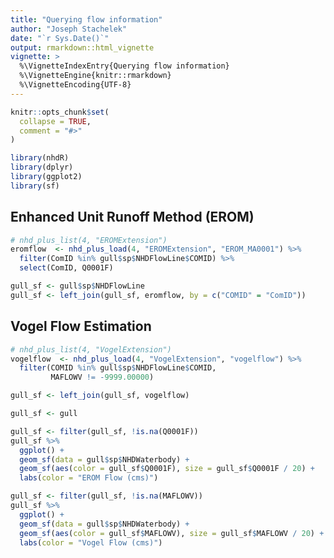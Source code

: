```yaml
---
title: "Querying flow information"
author: "Joseph Stachelek"
date: "`r Sys.Date()`"
output: rmarkdown::html_vignette
vignette: >
  %\VignetteIndexEntry{Querying flow information}
  %\VignetteEngine{knitr::rmarkdown}
  %\VignetteEncoding{UTF-8}
---
```


```r
knitr::opts_chunk$set(
  collapse = TRUE,
  comment = "#>"
)
```

```r
library(nhdR)
library(dplyr)
library(ggplot2)
library(sf)
```

## Enhanced Unit Runoff Method (EROM)

```r
# nhd_plus_list(4, "EROMExtension")
eromflow  <- nhd_plus_load(4, "EROMExtension", "EROM_MA0001") %>% 
  filter(ComID %in% gull$sp$NHDFlowLine$COMID) %>%
  select(ComID, Q0001F)

gull_sf <- gull$sp$NHDFlowLine
gull_sf <- left_join(gull_sf, eromflow, by = c("COMID" = "ComID"))
```

## Vogel Flow Estimation

```r
# nhd_plus_list(4, "VogelExtension")
vogelflow  <- nhd_plus_load(4, "VogelExtension", "vogelflow") %>% 
  filter(COMID %in% gull$sp$NHDFlowLine$COMID, 
         MAFLOWV != -9999.00000) 

gull_sf <- left_join(gull_sf, vogelflow)
```

```r
gull_sf <- gull
```

```r
gull_sf <- filter(gull_sf, !is.na(Q0001F)) 
gull_sf %>%  
  ggplot() + 
  geom_sf(data = gull$sp$NHDWaterbody) + 
  geom_sf(aes(color = gull_sf$Q0001F), size = gull_sf$Q0001F / 20) +
  labs(color = "EROM Flow (cms)")

gull_sf <- filter(gull_sf, !is.na(MAFLOWV))
gull_sf %>% 
  ggplot() + 
  geom_sf(data = gull$sp$NHDWaterbody) + 
  geom_sf(aes(color = gull_sf$MAFLOWV), size = gull_sf$MAFLOWV / 20) +
  labs(color = "Vogel Flow (cms)")
```
